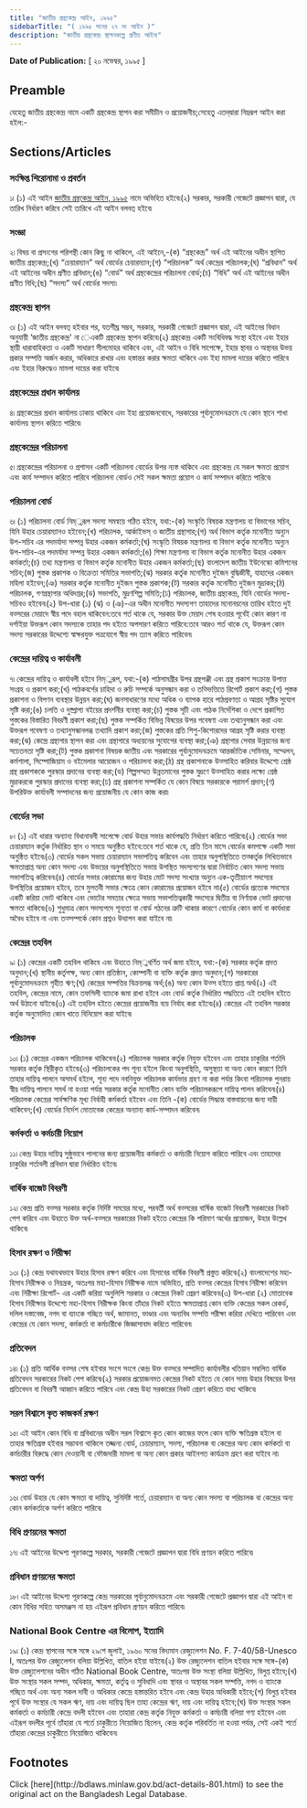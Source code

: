 ```yaml
---
title: "জাতীয় গ্রন্থকেন্দ্র আইন, ১৯৯৫"
sidebarTitle: "( ১৯৯৫ সনের ২৭ নং আইন )"
description: "জাতীয় গ্রন্থকেন্দ্র স্থাপনকল্পে প্রণীত আইন৷"
---
```


**Date of Publication:** [ ২০ নভেম্বর, ১৯৯৫ ]

## Preamble

যেহেতু জাতীয় গ্রন্থকেন্দ্র নামে একটি গ্রন্থকেন্দ্র স্থাপন করা সমীচীন ও প্রয়োজনীয়;সেহেতু এতদ্‌দ্বারা নিম্নরূপ আইন করা হইল:-

## Sections/Articles

### সংক্ষিপ্ত শিরোনামা ও প্রবর্তন

১৷ (১) এই আইন [জাতীয় গ্রন্থকেন্দ্র আইন, ১৯৯৫](/act-801.html "জাতীয় গ্রন্থকেন্দ্র আইন, ১৯৯৫") নামে অভিহিত হইবে৷(২) সরকার, সরকারী গেজেটে প্রজ্ঞাপন দ্বারা, যে তারিখ নির্ধারণ করিবে সেই তারিখে এই আইন বলবত্ হইবে৷

### সংজ্ঞা

২৷ বিষয় বা প্রসংগের পরিপন্থী কোন কিছু না থাকিলে, এই আইনে,-(ক) “গ্রন্থকেন্দ্র” অর্থ এই আইনের অধীন স্থাপিত জাতীয় গ্রন্থকেন্দ্র;(খ) “চেয়ারম্যান” অর্থ বোর্ডের চেয়ারম্যান;(গ) “পরিচালক” অর্থ কেন্দ্রের পরিচালক;(ঘ) “প্রবিধান” অর্থ এই আইনের অধীন প্রণীত প্রবিধান;(ঙ) “বোর্ড” অর্থ গ্রন্থকেন্দ্রের পরিচালনা বোর্ড;(চ) “বিধি” অর্থ এই আইনের অধীন প্রণীত বিধি;(ছ) “সদস্য” অর্থ বোর্ডের সদস্য৷

### গ্রন্থকেন্দ্র স্থাপন

৩৷ (১) এই আইন বলবত্ হইবার পর, যতশীঘ্র সম্ভব, সরকার, সরকারী গেজেটে প্রজ্ঞাপন দ্বারা, এই আইনের বিধান অনুযায়ী ‘জাতীয় গ্রন্থকেন্দ্র' না েএকটি গ্রন্থকেন্দ্র স্থাপন করিবে৷(২) গ্রন্থকেন্দ্র একটি সংবিধিবদ্ধ সংস্থা হইবে এবং ইহার স্থায়ী ধারাবাহিকতা ও একটি সাধারণ সীলমোহর থাকিবে এবং, এই আইন ও বিধি সাপেক্ষে, ইহার স্থাবর ও অস্থাবর উভয় প্রকার সম্পত্তি অর্জন করার, অধিকারে রাখার এবং হস্তান্তর করার ক্ষমতা থাকিবে এবং ইহা মামলা দায়ের করিতে পারিবে এবং ইহার বিরুদ্ধেও মামলা দায়ের করা যাইবে৷

### গ্রন্থকেন্দ্রের প্রধান কার্যালয়

৪৷ গ্রন্থকেন্দ্রের প্রধান কার্যালয় ঢাকায় থাকিবে এবং ইহা প্রয়োজনবোধে, সরকারের পূর্বানুমোদনক্রমে যে কোন স্থানে শাখা কার্যালয় স্থাপন করিতে পারিবে৷

### গ্রন্থকেন্দ্রের পরিচালনা

৫৷ গ্রন্থকেন্দ্রের পরিচালনা ও প্রশাসন একটি পরিচালনা বোর্ডের উপর ন্যস্ত থাকিবে এবং গ্রন্থকেন্দ্র যে সকল ক্ষমতা প্রয়োগ এবং কার্য সম্পাদন করিতে পারিবে পরিচালনা বোর্ডও সেই সকল ক্ষমতা প্রয়োগ ও কার্য সম্পাদন করিতে পারিবে৷

### পরিচালনা বোর্ড

৬৷ (১) পরিচালনা বোর্ড নিম্্নরূপ সদস্য সমন্বয়ে গঠিত হইবে, যথা:-(ক) সংস্কৃতি বিষয়ক মন্ত্রণালয় বা বিভাগের সচিব, যিনি উহার চেয়ারম্যানও হইবেন;(খ) পরিচালক, আর্কাইভস্‌ ও জাতীয় গ্রন্থাগার;(গ) অর্থ বিভাগ কর্তৃক মনোনীত অন্যুন উপ-সচিব এর পদমর্যাদা সম্পন্ন উহার একজন কর্মকর্তা;(ঘ) সংস্কৃতি বিষয়ক মন্ত্রণালয় বা বিভাগ কর্তৃক মনোনীত অন্যুন উপ-সচিব-এর পদমর্যাদা সম্পন্ন উহার একজন কর্মকর্তা;(ঙ) শিক্ষা মন্ত্রণালয় বা বিভাগ কর্তৃক মনোনীত উহার একজন কর্মকর্তা;(চ) তথ্য মন্ত্রণালয় বা বিভাগ কর্তৃক মনোনীত উহার একজন কর্মকর্তা;(ছ) বাংলাদেশ জাতীয় ইউনেস্কো কমিশনের সচিব;(জ) পুস্তক প্রকাশক ও বিক্রেতা সমিতির সভাপতি;(ঝ) সরকার কর্তৃক মনোনীত দুইজন বুদ্ধিজীবী, যাহাদের একজন মহিলা হইবেন;(ঞ) সরকার কর্তৃক মনোনীত দুইজন পুস্তক প্রকাশক;(ট) সরকার কর্তৃক মনোনীত দুইজন মুদ্রাকর;(ঠ) পরিচালক, গণগ্রন্থাগার অধিদপ্তর;(ড) সভাপতি, মুদ্রণশিল্প সমিতি;(ঢ) পরিচালক, জাতীয় গ্রন্থকেন্দ্র, যিনি বোর্ডের সদস্য-সচিবও হইবেন৷(২) উপ-ধারা (১) (ঝ) ও (ঞ)-এর অধীন মনোনীত সদস্যগণ তাহাদের মনোনয়নের তারিখ হইতে দুই বত্সরের মেয়াদে স্বীয় পদে বহাল থাকিবেন:তবে শর্ত থাকে যে, সরকার উক্ত মেয়াদ শেষ হওয়ার পূর্বেই কোন কারণ না দর্শাইয়া উক্তরূপ কোন সদস্যকে তাহার পদ হইতে অপসারণ করিতে পারিবে:তবে আরও শর্ত থাকে যে, উক্তরূপ কোন সদস্য সরকারের উদ্দেশ্যে স্বাক্ষরযুক্ত পত্রযোগে স্বীয় পদ ত্যাগ করিতে পারিবেন৷

### কেন্দ্রের দায়িত্ব ও কার্যাবলী

৭৷ কেন্দ্রের দায়িত্ব ও কার্যাবলী হইবে নিম্্নরূপ, যথা:-(ক) পাঠসামগ্রীর উপর গ্রন্থপঞ্জী এবং গ্রন্থ প্রকাশ সংক্রান্ত উপাত্ত সংগ্রহ ও প্রকাশ করা;(খ) পাঠকবর্গের চাহিদা ও রুচি সম্পর্কে অনুসন্ধান করা ও তত্ভিত্তিতে রিপোর্ট প্রকাশ করা;(গ) পুস্তক প্রকাশনা ও বিপণন ব্যবস্থার উন্নয়ন করা;(ঘ) জনসাধারণের মধ্যে অধিক ও ব্যাপক হারে পাঠপ্রবণতা ও আগ্রহ সৃষ্টির সুযোগ সৃষ্টি করা;(ঙ) চলতি ও দুষ্প্রাপ্য বইয়ের প্রদর্শনীর ব্যবস্থা করা;(চ) পুস্তক সূচী এবং পাঠক নির্দেশিকা ও দেশে প্রকাশিত পুস্তকের বিস্তারিত বিবরণী প্রকাশ করা;(ছ) পুস্তক সম্পর্কিত বিভিন্ন বিষয়ের উপর গবেষণা এবং তথ্যানুসন্ধান করা এবং উক্তরূপ গবেষণা ও তথ্যানুসন্ধানলব্ধ তথ্যাদি প্রকাশ করা;(জ) পুস্তকের প্রতি শিশু-কিশোরদের আগ্রহ সৃষ্টি করার ব্যবস্থা করা;(ঝ) কেন্দ্রে গ্রন্থাগার স্থাপন করা এবং গ্রন্থাগারে অধ্যয়নের সুযোগের ব্যবস্থা করা;(ঞ) গ্রন্থাগার সেবার উন্নয়নের জন্য সচেতনতা সৃষ্টি করা;(ট) পুস্তক প্রকাশনা বিষয়ক জাতীয় এবং সরকারের পূর্বানুমোদনক্রমে আন্তর্জাতিক সেমিনার, সম্মেলন, কর্মশালা, সিম্পোজিয়াম ও বইমেলার আয়োজন ও পরিচালনা করা;(ঠ) গ্রন্থ প্রকাশনাকে উত্সাহিত করিবার উদ্দেশ্যে শ্রেষ্ঠ গ্রন্থ প্রকাশককে পুরস্কার প্রদানের ব্যবস্থা করা;(ড) শিল্পসম্মত উন্নতমানের পুস্তক মুদ্রণে উত্সাহিত করার লক্ষ্যে শ্রেষ্ঠ মুদ্রাকরকে পুরস্কার প্রদানের ব্যবস্থা করা;(ঢ) গ্রন্থ প্রকাশনা সম্পর্কিত যে কোন বিষয়ে সরকারকে পরামর্শ প্রদান;(ণ) উপরিউক্ত কার্যাবলী সম্পাদনের জন্য প্রয়োজনীয় যে কোন কাজ করা৷

### বোর্ডের সভা

৮৷ (১) এই ধারার অন্যান্য বিধানাবলী সাপেক্ষে বোর্ড উহার সভার কার্যপদ্ধতি নির্ধারণ করিতে পারিবে৷(২) বোর্ডের সভা চেয়ারম্যান কর্তৃক নির্ধারিত স্থান ও সময়ে অনুষ্ঠিত হইবে:তবে শর্ত থাকে যে, প্রতি তিন মাসে বোর্ডের কমপক্ষে একটি সভা অনুষ্ঠিত হইবে৷(৩) বোর্ডের সকল সভায় চেয়ারম্যান সভাপতিত্ব করিবেন এবং তাহার অনুপস্থিতিতে তত্কর্তৃক লিখিতভাবে ক্ষমতাপ্রাপ্ত অন্য কোন সদস্য এবং উভয়ের অনুপস্থিতিতে সভায় উপস্থিত সদস্যগণের দ্বারা নির্বাচিত কোন সদস্য সভায় সভাপতিত্ব করিবেন৷(৪) বোর্ডের সভার কোরামের জন্য উহার মোট সদস্য সংখ্যার অন্যুন এক-তৃতীয়াংশ সদস্যের উপস্থিতির প্রয়োজন হইবে, তবে মুলতবী সভার ক্ষেত্রে কোন কোরামের প্রয়োজন হইবে না৷(৫) বোর্ডের প্রত্যেক সদস্যের একটি করিয়া ভোট থাকিবে এবং ভোটের সমতার ক্ষেত্রে সভায় সভাপতিত্বকারী সদস্যের দ্বিতীয় বা নির্ণায়ক ভোট প্রদানের ক্ষমতা থাকিবে৷(৬) শুধুমাত্র কোন সদস্যপদে শূন্যতা বা বোর্ড গঠনের ত্রুটি থাকার কারণে বোর্ডের কোন কার্য বা কার্যধারা অবৈধ হইবে না এবং তত্সম্পর্কে কোন প্রশ্নও উত্থাপন করা যাইবে না৷

### কেন্দ্রের তহবিল

৯৷ (১) কেন্দ্রের একটি তহবিল থাকিবে এবং উহাতে নিম্্নবর্ণিত অর্থ জমা হইবে, যথা:-(ক) সরকার কর্তৃক প্রদত্ত অনুদান;(খ) স্থানীয় কর্তৃপক্ষ, অন্য কোন প্রতিষ্ঠান, কোম্পানী বা ব্যক্তি কর্তৃক প্রদত্ত অনুদান;(গ) সরকারের পূর্বানুমোদনক্রমে গৃহীত ঋণ;(ঘ) কেন্দ্রের সম্পত্তির বিক্রয়লব্ধ অর্থ;(ঙ) অন্য কোন উত্স হইতে প্রাপ্ত অর্থ৷(২) এই তহবিল, কেন্দ্রের নামে, কোন তফসিলী ব্যাংকে জমা রাখা হইবে এবং বোর্ড কর্তৃক নির্ধারিত পদ্ধতিতে এই তহবিল হইতে অর্থ উঠানো যাইবে৷(৩) এই তহবিল হইতে কেন্দ্রের প্রয়োজনীয় ব্যয় নির্বাহ করা হইবে৷(৪) কেন্দ্রের এই তহবিল সরকার কর্তৃক অনুমোদিত কোন খাতে বিনিয়োগ করা যাইবে৷

### পরিচালক

১০৷ (১) কেন্দ্রের একজন পরিচালক থাকিবেন৷(২) পরিচালক সরকার কর্তৃক নিযুক্ত হইবেন এবং তাহার চাকুরির শর্তাদি সরকার কর্তৃক স্থিরীকৃত হইবে৷(৩) পরিচালকের পদ শূন্য হইলে কিংবা অনুপস্থিতি, অসুস্থতা বা অন্য কোন কারণে তিনি তাহার দায়িত্ব পালনে অসমর্থ হইলে, শূন্য পদে নবনিযুক্ত পরিচালক কার্যভার গ্রহণ না করা পর্যন্ত কিংবা পরিচালক পুনরায় স্বীয় দায়িত্ব পালনে সমর্থ না হওয়া পর্যন্ত সরকার কর্তৃক মনোনীত কোন ব্যক্তি পরিচালকরূপে দায়িত্ব পালন করিবেন৷(৪) পরিচালক কেন্দ্রের সার্বক্ষণিক মূখ্য নির্বাহী কর্মকর্তা হইবেন এবং তিনি -(ক) বোর্ডের সিদ্ধান্ত বাস্তবায়নের জন্য দায়ী থাকিবেন;(খ) বোর্ডের নির্দেশ মোতাবেক কেন্দ্রের অন্যান্য কার্য-সম্পাদন করিবেন৷

### কর্মকর্তা ও কর্মচারী নিয়োগ

১১৷ কেন্দ্র উহার দায়িত্ব সুষ্ঠুভাবে পালনের জন্য প্রয়োজনীয় কর্মকর্তা ও কর্মচারী নিয়োগ করিতে পারিবে এবং তাহাদের চাকুরির শর্তাবলী প্রবিধান দ্বারা নির্ধারিত হইবে৷

### বার্ষিক বাজেট বিবরণী

১২৷ কেন্দ্র প্রতি বত্সর সরকার কর্তৃক নির্দিষ্ট সময়ের মধ্যে, পরবর্তী অর্থ বত্সরের বার্ষিক বাজেট বিবরণী সরকারের নিকট পেশ করিবে এবং উহাতে উক্ত অর্থ-বত্সরে সরকারের নিকট হইতে কেন্দ্রের কি পরিমাণ অর্থের প্রয়োজন, উহার উল্লেখ থাকিবে৷

### হিসাব রক্ষণ ও নিরীক্ষা

১৩৷ (১) কেন্দ্র যথাযথভাবে উহার হিসাব রক্ষণ করিবে এবং হিসাবের বার্ষিক বিবরণী প্রস্তুত করিবে৷(২) বাংলাদেশের মহা-হিসাব নিরীক্ষক ও নিয়ন্ত্রক, অতঃপর মহা-হিসাব নিরীক্ষক নামে অভিহিত, প্রতি বত্সর কেন্দ্রের হিসাব নিরীক্ষা করিবেন এবং নিরীক্ষা রিপোর্ট- এর একটি করিয়া অনুলিপি সরকার ও কেন্দ্রের নিকট প্রেরণ করিবেন৷(৩) উপ-ধারা (২) মোতাবেক হিসাব নিরীক্ষার উদ্দেশ্যে মহা-হিসাব নিরীক্ষক কিংবা তাঁহার নিকট হইতে ক্ষমতাপ্রাপ্ত কোন ব্যক্তি কেন্দ্রের সকল রেকর্ড, দলিল দস্তাবেজ, নগদ বা ব্যাংকে গচ্ছিত অর্থ, জামানত, ভাণ্ডার এবং অন্যবিধ সম্পত্তি পরীক্ষা করিয়া দেখিতে পারিবেন এবং কেন্দ্রের যে কোন সদস্য, কর্মকর্তা বা কর্মচারীকে জিজ্ঞাসাবাদ করিতে পারিবেন৷

### প্রতিবেদন

১৪৷ (১) প্রতি আর্থিক বত্সর শেষ হইবার সংগে সংগে কেন্দ্র উক্ত বত্সরে সম্পাদিত কার্যাবলীর খতিয়ান সম্বলিত বার্ষিক প্রতিবেদন সরকারের নিকট পেশ করিবে৷(২) সরকার প্রয়োজনমত কেন্দ্রের নিকট হইতে যে কোন সময় উহার বিষয়ের উপর প্রতিবেদন বা বিবরণী আহ্বান করিতে পারিবে এবং কেন্দ্র উহা সরকারের নিকট প্রেরণ করিতে বাধ্য থাকিবে৷

### সরল বিশ্বাসে কৃত কাজকর্ম রক্ষণ

১৫৷ এই আইন কোন বিধি বা প্রবিধানের অধীন সরল বিশ্বাসে কৃত কোন কাজের ফলে কোন ব্যক্তি ক্ষতিগ্রস্ত হইলে বা তাহার ক্ষতিগ্রস্ত হইবার সম্ভাবনা থাকিলে তজ্জন্য বোর্ড, চেয়ারম্যান, সদস্য, পরিচালক বা কেন্দ্রের অন্য কোন কর্মকর্তা বা কর্মচারীর বিরুদ্ধে কোন দেওয়ানী বা ফৌজদারী মামলা বা অন্য কোন প্রকার আইনগত কার্যক্রম গ্রহণ করা যাইবে না৷

### ক্ষমতা অর্পণ

১৬৷ বোর্ড উহার যে কোন ক্ষমতা বা দায়িত্ব, সুনির্দিষ্ট শর্তে, চেয়ারম্যান বা অন্য কোন সদস্য বা পরিচালক বা কেন্দ্রের অন্য কোন কর্মকর্তাকে অর্পণ করিতে পারিবে৷

### বিধি প্রণয়নের ক্ষমতা

১৭৷ এই আইনের উদ্দেশ্য পূরণকল্পে সরকার, সরকারী গেজেটে প্রজ্ঞাপন দ্বারা বিধি প্রণয়ন করিতে পারিবে৷

### প্রবিধান প্রণয়নের ক্ষমতা

১৮৷ এই আইনের উদ্দেশ্য পূরণকল্পে কেন্দ্র সরকারের পূর্বানুমোদনক্রমে এবং সরকারী গেজেটে প্রজ্ঞাপন দ্বারা এই আইন বা কোন বিধির সহিত অসমঞ্জস না হয় এইরূপ প্রবিধান প্রণয়ন করিতে পারিবে৷

### National Book Centre এর বিলোপ, ইত্যাদি

১৯৷ (১) কেন্দ্র স্থাপনের সঙ্গে সঙ্গে ২৯শে জুলাই, ১৯৬০ সনের বিদ্যমান রেজ্যুলেশন No. F. 7-40/58-Unesco I, অতঃপর উক্ত রেজ্যুলেশন বলিয়া উল্লিখিত, বাতিল হইয়া যাইবে৷(২) উক্ত রেজ্যুলেশন বাতিল হইবার সঙ্গে সঙ্গে-(ক) উক্ত রেজ্যুলেশনের অধীন গঠিত National Book Centre, অতঃপর উক্ত সংস্থা বলিয়া উল্লিখিত, বিলুপ্ত হইবে;(খ) উক্ত সংস্থার সকল সম্পদ, অধিকার, ক্ষমতা, কর্তৃত্ব ও সুবিধাদি এবং স্থাবর ও অস্থাবর সকল সম্পত্তি, নগদ ও ব্যাংকে গচ্ছিত অর্থ এবং অন্য সকল দাবী ও অধিকার কেন্দ্রে হস্তান্তরিত হইবে এবং কেন্দ্র উহার অধিকারী হইবে;(গ) বিলুপ্ত হইবার পূর্বে উক্ত সংস্থার যে সকল ঋণ, দায় এবং দায়িত্ব ছিল তাহা কেন্দ্রের ঋণ, দায় এবং দায়িত্ব হইবে;(ঘ) উক্ত সংস্থার সকল কর্মকর্তা ও কর্মচারী কেন্দ্রে বদলী হইবেন এবং তাহারা কেন্দ্র কর্তৃক নিযুক্ত কর্মকর্তা ও কর্মচারী বলিয়া গণ্য হইবেন এবং এইরূপ বদলীর পূর্বে তাঁহারা যে শর্তে চাকুরীতে নিয়োজিত ছিলেন, কেন্দ্র কর্তৃক পরিবর্তিত না হওয়া পর্যন্ত, সেই একই শর্তে তাঁহারা কেন্দ্রের চাকুরীতে নিয়োজিত থাকিবেন৷

## Footnotes

<Note>
  Click [here](http://bdlaws.minlaw.gov.bd/act-details-801.html) to see the original act on the Bangladesh Legal Database.
</Note>
